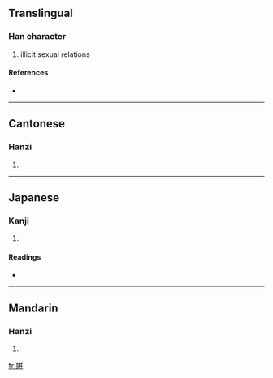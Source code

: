 ==Translingual==

===Han character===
{{Han char|rn=38|rad=女|as=06|sn=9|four=4844<sub>1</sub>|canj=女廿廿 (VTT)}}

# illicit sexual relations

====References====
* {{Han ref|kx=0259.160|dkj=06199|dj=0525.150|hdz=21047.100|uh=59D8|ud=23000|bh=ABB9|bd=43961}}

----

==Cantonese==

===Hanzi===
{{yue-hanzi|jyut=|y=ping1}}

# {{defn|Cantonese}}

----

==Japanese==

===Kanji===
{{ja-kanji|grade=|rs=女06}}

# {{defn|Japanese}}

====Readings====
* {{ja-readings|on=[[ひん]] (hin), [[ほう]] (hō), [[へい]] (hei)|kun=}}

----

==Mandarin==

===Hanzi===
{{cmn-hanzi|pin=[[pīn]] ([[pin1]])|wg=p'in<sup>1</sup>}}

# {{defn|Mandarin}}

[[fr:姘]]